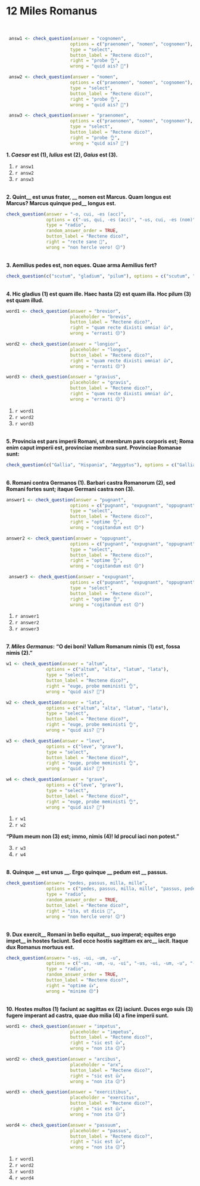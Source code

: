 # 12 Miles Romanus

</br>
```r
 answ1 <- check_question(answer = "cognomen",
                        options = c("praenomen", "nomen", "cognomen"),
                        type = "select",
                        button_label = "Rectene dico?",
                        right = "probe 👌", 
                        wrong = "quid ais? 🤨")

 answ2 <- check_question(answer = "nomen",
                        options = c("praenomen", "nomen", "cognomen"),
                        type = "select",
                        button_label = "Rectene dico?",
                        right = "probe 👌", 
                        wrong = "quid ais? 🤨")

 answ3 <- check_question(answer = "praenomen",
                        options = c("praenomen", "nomen", "cognomen"),
                        type = "select",
                        button_label = "Rectene dico?",
                        right = "probe 👌", 
                        wrong = "quid ais? 🤨")

```
**1. _Caesar_ est (1), _Iulius_ est (2), _Gaius_ est (3).**

1. `r answ1`
2. `r answ2`
3. `r answ3`

</br>
**2. Quint\_\_ est unus frater, \_\_ nomen est Marcus. Quam longus est Marcus? Marcus quinque ped\_\_ longus est.**


```r
check_question(answer = "-o, cui, -es (acc)", 
               options = c("-us, qui, -es (acc)", "-us, cui, -es (nom)", "-o, cui, -es (acc)", "-o, qui, -es (nom)"),
               type = "radio",
               random_answer_order = TRUE,
               button_label = "Rectene dico?",
               right = "recte sane 🙂", 
               wrong = "non hercle vero! 😕")
```
 
</br>
**3. Aemilius pedes est, non eques. Quae arma Aemilius fert?**

```r
check_question(c("scutum", "gladium", "pilum"), options = c("scutum", "gladium", "pilum", "hastam"), type = "checkbox", random_answer_order = TRUE, button_label = "Rectene dico?", right = "sic est  🤩", wrong = "minime 😔")
```

</br>
**4. Hic gladius (1) est quam ille. Haec hasta (2) est quam illa. Hoc pilum (3) est quam illud.** 

```r
word1 <- check_question(answer = "brevior",
                        placeholder = "brevis",
                        button_label = "Rectene dico?",
                        right = "quam recte dixisti omnia! 👍", 
                        wrong = "errasti 😔")

word2 <- check_question(answer = "longior",
                        placeholder = "longus",
                        button_label = "Rectene dico?",
                        right = "quam recte dixisti omnia! 👍", 
                        wrong = "errasti 😔")

word3 <- check_question(answer = "gravius",
                        placeholder = "gravis",
                        button_label = "Rectene dico?",
                        right = "quam recte dixisti omnia! 👍", 
                        wrong = "errasti 😔")
```
1. `r word1`
2. `r word2`
3. `r word3`

</br>
**5. Provincia est pars imperii Romani, ut membrum pars corporis est; Roma enim caput imperii est, provinciae membra sunt. Provinciae Romanae sunt:**

```r
check_question(c("Gallia", "Hispania", "Aegyptus"), options = c("Gallia", "Hispania", "Germania", "Aegyptus"), type = "checkbox", random_answer_order = TRUE, button_label = "Rectene dico?", right = "recte respondes 👍", wrong = "minime 😔")
```

</br>
**6. Romani contra Germanos (1). Barbari castra Romanorum (2), sed Romani fortes sunt; itaque Germani castra non (3).**

```r
answer1 <- check_question(answer = "pugnant",
                        options = c("pugnant", "expugnant", "oppugnant"),
                        type = "select",
                        button_label = "Rectene dico?",
                        right = "optime 👌", 
                        wrong = "cogitandum est 😔")

answer2 <- check_question(answer = "oppugnant",
                        options = c("pugnant", "expugnant", "oppugnant"),
                        type = "select",
                        button_label = "Rectene dico?",
                        right = "optime 👌", 
                        wrong = "cogitandum est 😔")

 answer3 <- check_question(answer = "expugnant",
                        options = c("pugnant", "expugnant", "oppugnant"),
                        type = "select",
                        button_label = "Rectene dico?",
                        right = "optime 👌", 
                        wrong = "cogitandum est 😔")

```
1. `r answer1`
2. `r answer2`
3. `r answer3`

</br>
**7. _Miles Germanus_:** 
**"O dei boni! Vallum Romanum nimis (1) est, fossa nimis (2)."**

```r
w1 <- check_question(answer = "altum", 
               options = c("altum", "alta", "latum", "lata"),
               type = "select",
               button_label = "Rectene dico?",
               right = "euge, probe meministi 👌", 
               wrong = "quid ais? 🤨")

w2 <- check_question(answer = "lata", 
               options = c("altum", "alta", "latum", "lata"),
               type = "select",
               button_label = "Rectene dico?",
               right = "euge, probe meministi 👌", 
               wrong = "quid ais? 🤨")

w3 <- check_question(answer = "leve", 
               options = c("leve", "grave"),
               type = "select",
               button_label = "Rectene dico?",
               right = "euge, probe meministi 👌", 
               wrong = "quid ais? 🤨")

w4 <- check_question(answer = "grave", 
               options = c("leve", "grave"),
               type = "select",
               button_label = "Rectene dico?",
               right = "euge, probe meministi 👌", 
               wrong = "quid ais? 🤨")
```
1. `r w1`
2. `r w2`

**"Pilum meum non (3) est; immo, nimis (4)! Id procul iaci non potest."**

3. `r w3`
4. `r w4`

</br>
**8. Quinque \_\_ est unus \_\_. Ergo quinque \_\_ pedum est \_\_ passus.**

```r
check_question(answer= "pedes, passus, milla, mille", 
               options = c("pedes, passus, milla, mille", "passus, pedes, milla, mille", "pedes, passus, mille, milla", "passus, pedes, mille, milla"), 
               type = "radio",
               random_answer_order = TRUE, 
               button_label = "Rectene dico?", 
               right = "ita, ut dicis 👏", 
               wrong = "non hercle vero! 😕")
```

</br>
**9. Dux exercit\_\_ Romani in bello equitat\_\_ suo imperat; equites ergo impet\_\_ in hostes faciunt. Sed ecce hostis sagittam ex arc\_\_ iacit. Itaque dux Romanus mortuus est.**

```r
check_question(answer= "-us, -ui, -um, -u", 
               options = c("-us, -um, -u, -ui", "-us, -ui, -um, -u", "-us, -u, -um, -ui", "-um, -us, -ui, -u"), 
               type = "radio",
               random_answer_order = TRUE, 
               button_label = "Rectene dico?", 
               right = "optime 👍", 
               wrong = "minime 😔")
```

</br>
**10. Hostes multos (1) faciunt ac sagittas ex (2) iaciunt. Duces ergo suis (3) fugere imperant ad castra, quae duo milia (4) a fine imperii sunt.**

```r
word1 <- check_question(answer = "impetus",
                        placeholder = "impetus",
                        button_label = "Rectene dico?",
                        right = "sic est 👍", 
                        wrong = "non ita 😕")

word2 <- check_question(answer = "arcibus",
                        placeholder = "arx",
                        button_label = "Rectene dico?",
                        right = "sic est 👍", 
                        wrong = "non ita 😕")

word3 <- check_question(answer = "exercitibus",
                        placeholder = "exercitus",
                        button_label = "Rectene dico?",
                        right = "sic est 👍", 
                        wrong = "non ita 😕")

word4 <- check_question(answer = "passuum",
                        placeholder = "passus",
                        button_label = "Rectene dico?",
                        right = "sic est 👍", 
                        wrong = "non ita 😕")
```

1. `r word1`
2. `r word2`
3. `r word3`
4. `r word4`